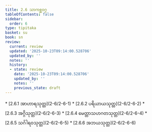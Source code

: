```yaml
---
title: 2.6 သာကစ္ဆဝဂ္ဂ
tableOfContents: false
sidebar:
  order: 6
type: tipitaka
basket: su
book: sn
review:
  current: review
  updated: '2025-10-23T09:14:00.528706'
  updated_by: ''
  notes: ''
  history:
  - state: review
    date: '2025-10-23T09:14:00.528706'
    updated_by: ''
    notes: ''
    previous_state: draft
---
```



<ReviewStatus review={frontmatter.review} showDetails={true} />

<HypothesisAnnotation frontmatter={frontmatter} />

<DynamicBreadcrumb />



<TableOfContents book="sn" section="2.6">
* [2.6.1 အာဟာရသုတ္တ](2-6/2-6-1)
* [2.6.2 ပရိယာယသုတ္တ](2-6/2-6-2)
* [2.6.3 အဂ္ဂိသုတ္တ](2-6/2-6-3)
* [2.6.4 မေတ္တာသဟဂတသုတ္တ](2-6/2-6-4)
* [2.6.5 သင်္ဂါရဝသုတ္တ](2-6/2-6-5)
* [2.6.6 အဘယသုတ္တ](2-6/2-6-6)
</TableOfContents>